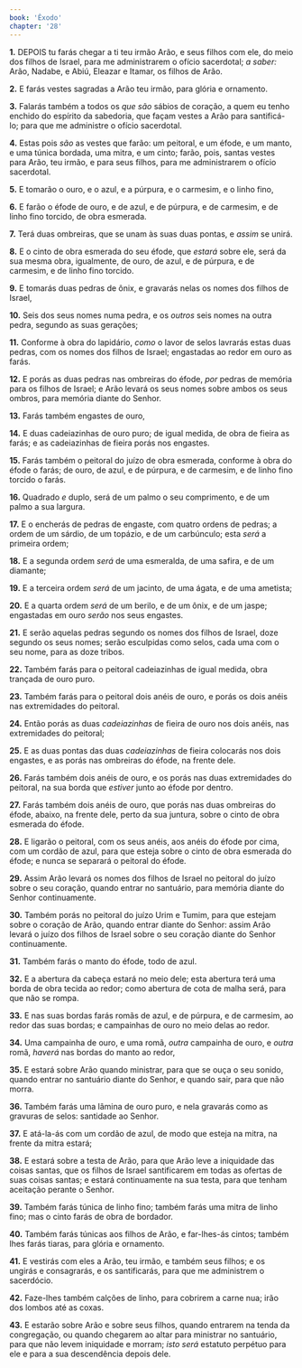 ```yaml
---
book: 'Êxodo'
chapter: '28'
---
```


**1.** DEPOIS tu farás chegar a ti teu irmão Arão, e seus filhos com ele, do meio dos filhos de Israel, para me administrarem o ofício sacerdotal; *a saber:* Arão, Nadabe, e Abiú, Eleazar e Itamar, os filhos de Arão.

**2.** E farás vestes sagradas a Arão teu irmão, para glória e ornamento.

**3.** Falarás também a todos os *que são* sábios de coração, a quem eu tenho enchido do espírito da sabedoria, que façam vestes a Arão para santificá-lo; para que me administre o ofício sacerdotal.

**4.** Estas pois *são* as vestes que farão: um peitoral, e um éfode, e um manto, e uma túnica bordada, uma mitra, e um cinto; farão, pois, santas vestes para Arão, teu irmão, e para seus filhos, para me administrarem o ofício sacerdotal.

**5.** E tomarão o ouro, e o azul, e a púrpura, e o carmesim, e o linho fino,

**6.** E farão o éfode de ouro, e de azul, e de púrpura, e de carmesim, e de linho fino torcido, de obra esmerada.

**7.** Terá duas ombreiras, que se unam às suas duas pontas, e *assim* se unirá.

**8.** E o cinto de obra esmerada do seu éfode, que *estará* sobre ele, será da sua mesma obra, igualmente, de ouro, de azul, e de púrpura, e de carmesim, e de linho fino torcido.

**9.** E tomarás duas pedras de ônix, e gravarás nelas os nomes dos filhos de Israel,

**10.** Seis dos seus nomes numa pedra, e os *outros* seis nomes na outra pedra, segundo as suas gerações;

**11.** Conforme à obra do lapidário, *como* o lavor de selos lavrarás estas duas pedras, com os nomes dos filhos de Israel; engastadas ao redor em ouro as farás.

**12.** E porás as duas pedras nas ombreiras do éfode, *por* pedras de memória para os filhos de Israel; e Arão levará os seus nomes sobre ambos os seus ombros, para memória diante do Senhor.

**13.** Farás também engastes de ouro,

**14.** E duas cadeiazinhas de ouro puro; de igual medida, de obra de fieira as farás; e as cadeiazinhas de fieira porás nos engastes.

**15.** Farás também o peitoral do juízo de obra esmerada, conforme à obra do éfode o farás; de ouro, de azul, e de púrpura, e de carmesim, e de linho fino torcido o farás.

**16.** Quadrado *e* duplo, será de um palmo o seu comprimento, e de um palmo a sua largura.

**17.** E o encherás de pedras de engaste, com quatro ordens de pedras; a ordem de um sárdio, de um topázio, e de um carbúnculo; esta *será* a primeira ordem;

**18.** E a segunda ordem *será* de uma esmeralda, de uma safira, e de um diamante;

**19.** E a terceira ordem *será* de um jacinto, de uma ágata, e de uma ametista;

**20.** E a quarta ordem *será* de um berilo, e de um ônix, e de um jaspe; engastadas em ouro *serão* nos seus engastes.

**21.** E serão aquelas pedras segundo os nomes dos filhos de Israel, doze segundo os seus nomes; serão esculpidas como selos, cada uma com o seu nome, para as doze tribos.

**22.** Também farás para o peitoral cadeiazinhas de igual medida, obra trançada de ouro puro.

**23.** Também farás para o peitoral dois anéis de ouro, e porás os dois anéis nas extremidades do peitoral.

**24.** Então porás as duas *cadeiazinhas* de fieira de ouro nos dois anéis, nas extremidades do peitoral;

**25.** E as duas pontas das duas *cadeiazinhas* de fieira colocarás nos dois engastes, e as porás nas ombreiras do éfode, na frente dele.

**26.** Farás também dois anéis de ouro, e os porás nas duas extremidades do peitoral, na sua borda que *estiver* junto ao éfode por dentro.

**27.** Farás também dois anéis de ouro, que porás nas duas ombreiras do éfode, abaixo, na frente dele, perto da sua juntura, sobre o cinto de obra esmerada do éfode.

**28.** E ligarão o peitoral, com os seus anéis, aos anéis do éfode por cima, com um cordão de azul, para que esteja sobre o cinto de obra esmerada do éfode; e nunca se separará o peitoral do éfode.

**29.** Assim Arão levará os nomes dos filhos de Israel no peitoral do juízo sobre o seu coração, quando entrar no santuário, para memória diante do Senhor continuamente.

**30.** Também porás no peitoral do juízo Urim e Tumim, para que estejam sobre o coração de Arão, quando entrar diante do Senhor: assim Arão levará o juízo dos filhos de Israel sobre o seu coração diante do Senhor continuamente.

**31.** Também farás o manto do éfode, todo de azul.

**32.** E a abertura da cabeça estará no meio dele; esta abertura terá uma borda de obra tecida ao redor; como abertura de cota de malha será, para que não se rompa.

**33.** E nas suas bordas farás romãs de azul, e de púrpura, e de carmesim, ao redor das suas bordas; e campainhas de ouro no meio delas ao redor.

**34.** Uma campainha de ouro, e uma romã, *outra* campainha de ouro, e *outra* romã, *haverá* nas bordas do manto ao redor,

**35.** E estará sobre Arão quando ministrar, para que se ouça o seu sonido, quando entrar no santuário diante do Senhor, e quando sair, para que não morra.

**36.** Também farás uma lâmina de ouro puro, e nela gravarás como as gravuras de selos: santidade ao Senhor.

**37.** E atá-la-ás com um cordão de azul, de modo que esteja na mitra, na frente da mitra estará;

**38.** E estará sobre a testa de Arão, para que Arão leve a iniquidade das coisas santas, que os filhos de Israel santificarem em todas as ofertas de suas coisas santas; e estará continuamente na sua testa, para que tenham aceitação perante o Senhor.

**39.** Também farás túnica de linho fino; também farás uma mitra de linho fino; mas o cinto farás de obra de bordador.

**40.** Também farás túnicas aos filhos de Arão, e far-lhes-ás cintos; também lhes farás tiaras, para glória e ornamento.

**41.** E vestirás com eles a Arão, teu irmão, e também seus filhos; e os ungirás e consagrarás, e os santificarás, para que me administrem o sacerdócio.

**42.** Faze-lhes também calções de linho, para cobrirem a carne nua; irão dos lombos até as coxas.

**43.** E estarão sobre Arão e sobre seus filhos, quando entrarem na tenda da congregação, ou quando chegarem ao altar para ministrar no santuário, para que não levem iniquidade e morram; *isto será* estatuto perpétuo para ele e para a sua descendência depois dele.